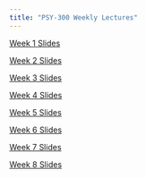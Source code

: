 ```yaml
---
title: "PSY-300 Weekly Lectures"
---
```


[Week 1 Slides](./_site/weekly_content/week_1_scientific_thinking/Chapter Lecture/ch_1_lecture_dark.html)

[Week 2 Slides](./_site/weekly_content/week_2_research_sources/Chapter Lecture/ch_2_lecture_dark.html)

[Week 3 Slides](./_site/weekly_content/week_3_claims_and_validity/Chapter Lecture/ch_3_lecture_dark.html)

[Week 4 Slides](./_site/weekly_content/week_4_ethics/Chapter Lecture/ch_4_lecture_dark.html)

[Week 5 Slides](./_site/weekly_content/week_5_measurement/Chapter Lecture/ch_5_lecture_dark.html)

[Week 6
Slides](./_site/weekly_content/week_6_surverys_observational_designs/Chapter Lecture/ch_6_lecture_dark.html)

[Week 7 Slides](./_site/weekly_content/week_7_sampling/Chapter Lecture/ch_7_lecture_dark.html)

[Week 8 Slides](./_site/weekly_content/week_8_bivariate_correlation/Chapter Lecture/ch_8_lecture_dark.html)

<!-- [Week 9 Slides](./weekly_content/) -->
<!-- [Week 10 Slides](./weekly_content/) -->
<!-- [Week 11 Slides](./weekly_content/) -->
<!-- [Week 12 Slides](./weekly_content/) -->
<!-- [Week 13 Slides](./weekly_contena/) -->
<!-- [Week 14 Slides](./weekly_content/) -->

